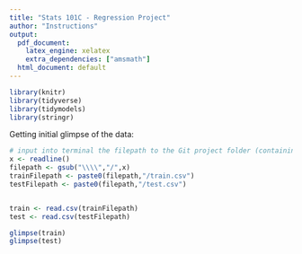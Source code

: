 ```yaml
---
title: "Stats 101C - Regression Project"
author: "Instructions"
output:
  pdf_document:
    latex_engine: xelatex
    extra_dependencies: ["amsmath"]
  html_document: default
---
```

```r
library(knitr)
library(tidyverse)
library(tidymodels)
library(stringr)
```

Getting initial glimpse of the data:

```r

# input into terminal the filepath to the Git project folder (containing train.csv)
x <- readline()
filepath <- gsub("\\\\","/",x)
trainFilepath <- paste0(filepath,"/train.csv")
testFilepath <- paste0(filepath,"/test.csv")


train <- read.csv(trainFilepath)
test <- read.csv(testFilepath)

```

```r

glimpse(train)
glimpse(test)

```

```r



```